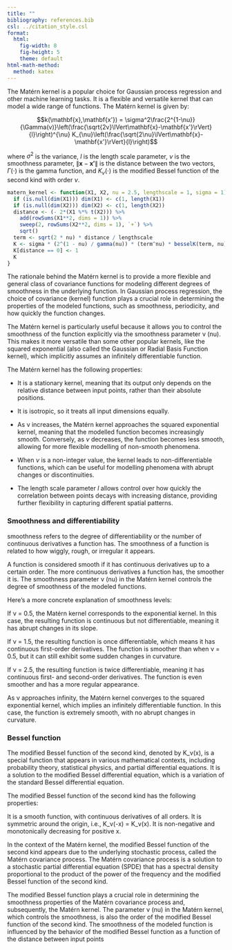 ```yaml
---
title: ""
bibliography: references.bib
csl: ../citation_style.csl
format:
  html:
    fig-width: 8
    fig-height: 5
    theme: default
html-math-method:
  method: katex
---
```


The Matérn kernel is a popular choice for Gaussian process regression and other machine learning tasks. It is a flexible and versatile kernel that can model a wide range of functions. The Matérn kernel is given by:

$$k(\mathbf{x},\mathbf{x'}) = \sigma^2\frac{2^{1-\nu}}{\Gamma(v)}\left(\frac{\sqrt{2v}\lVert\mathbf{x}-\mathbf{x'}\rVert}{l}\right)^{\nu} K_{\nu}\left(\frac{\sqrt{2\nu}\lVert\mathbf{x}-\mathbf{x'}\rVert}{l}\right)$$

where $\sigma^2$ is the variance, $l$ is the length scale parameter, $\nu$ is the smoothness parameter, $\lVert\mathbf{x}-\mathbf{x'}\rVert$ is the distance between the two vectors, $\Gamma(\cdot)$ is the gamma function, and $K_v(\cdot)$ is the modified Bessel function of the second kind with order $\nu$.

```r
matern_kernel <- function(X1, X2, nu = 2.5, lengthscale = 1, sigma = 1) {
  if (is.null(dim(X1))) dim(X1) <- c(1, length(X1))
  if (is.null(dim(X2))) dim(X2) <- c(1, length(X2))
  distance <- (- 2*(X1 %*% t(X2))) %>%
    add(rowSums(X1**2, dims = 1)) %>%
    sweep(2, rowSums(X2**2, dims = 1), `+`) %>%
    sqrt()
  term <- sqrt(2 * nu) * distance / lengthscale
  K <- sigma * (2^(1 - nu) / gamma(nu)) * (term^nu) * besselK(term, nu)
  K[distance == 0] <- 1
  K
}
```

The rationale behind the Matérn kernel is to provide a more flexible and general class of covariance functions for modeling different degrees of smoothness in the underlying function. In Gaussian process regression, the choice of covariance (kernel) function plays a crucial role in determining the properties of the modeled functions, such as smoothness, periodicity, and how quickly the function changes.

The Matérn kernel is particularly useful because it allows you to control the smoothness of the function explicitly via the smoothness parameter ν (nu). This makes it more versatile than some other popular kernels, like the squared exponential (also called the Gaussian or Radial Basis Function kernel), which implicitly assumes an infinitely differentiable function.

The Matérn kernel has the following properties:

- It is a stationary kernel, meaning that its output only depends on the relative distance between input points, rather than their absolute positions.

- It is isotropic, so it treats all input dimensions equally.

- As ν increases, the Matérn kernel approaches the squared exponential kernel, meaning that the modelled function becomes increasingly smooth. Conversely, as $\nu$ decreases, the function becomes less smooth, allowing for more flexible modelling of non-smooth phenomena.

- When $\nu$ is a non-integer value, the kernel leads to non-differentiable functions, which can be useful for modelling phenomena with abrupt changes or discontinuities.

- The length scale parameter $l$ allows control over how quickly the correlation between points decays with increasing distance, providing further flexibility in capturing different spatial patterns.


### Smoothness and differentiability

smoothness refers to the degree of differentiability or the number of continuous derivatives a function has. The smoothness of a function is related to how wiggly, rough, or irregular it appears.

A function is considered smooth if it has continuous derivatives up to a certain order. The more continuous derivatives a function has, the smoother it is. The smoothness parameter ν (nu) in the Matérn kernel controls the degree of smoothness of the modeled functions.

Here's a more concrete explanation of smoothness levels:

If ν = 0.5, the Matérn kernel corresponds to the exponential kernel. In this case, the resulting function is continuous but not differentiable, meaning it has abrupt changes in its slope.

If ν = 1.5, the resulting function is once differentiable, which means it has continuous first-order derivatives. The function is smoother than when ν = 0.5, but it can still exhibit some sudden changes in curvature.

If ν = 2.5, the resulting function is twice differentiable, meaning it has continuous first- and second-order derivatives. The function is even smoother and has a more regular appearance.

As ν approaches infinity, the Matérn kernel converges to the squared exponential kernel, which implies an infinitely differentiable function. In this case, the function is extremely smooth, with no abrupt changes in curvature.


### Bessel function

The modified Bessel function of the second kind, denoted by K_ν(x), is a special function that appears in various mathematical contexts, including probability theory, statistical physics, and partial differential equations. It is a solution to the modified Bessel differential equation, which is a variation of the standard Bessel differential equation.

The modified Bessel function of the second kind has the following properties:

It is a smooth function, with continuous derivatives of all orders.
It is symmetric around the origin, i.e., K_ν(-x) = K_ν(x).
It is non-negative and monotonically decreasing for positive x.

In the context of the Matérn kernel, the modified Bessel function of the second kind appears due to the underlying stochastic process, called the Matérn covariance process. The Matérn covariance process is a solution to a stochastic partial differential equation (SPDE) that has a spectral density proportional to the product of the power of the frequency and the modified Bessel function of the second kind.

The modified Bessel function plays a crucial role in determining the smoothness properties of the Matérn covariance process and, subsequently, the Matérn kernel. The parameter ν (nu) in the Matérn kernel, which controls the smoothness, is also the order of the modified Bessel function of the second kind. The smoothness of the modeled function is influenced by the behavior of the modified Bessel function as a function of the distance between input points